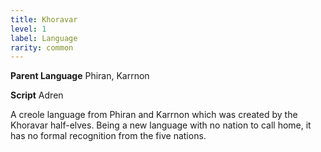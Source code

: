 ```yaml
---
title: Khoravar
level: 1
label: Language
rarity: common
---
```


**Parent Language** Phiran, Karrnon

**Script** Adren

A creole language from Phiran and Karrnon which was created by the Khoravar half-elves. Being a new language with no nation to call home, it has no formal recognition from the five nations.
